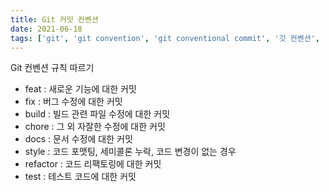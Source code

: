 ```yaml
---
title: Git 커밋 컨벤션
date: 2021-06-18
tags: ['git', 'git convention', 'git conventional commit', '깃 컨벤션', '커밋']
---
```


Git 컨벤션 규칙 따르기

- feat : 새로운 기능에 대한 커밋
- fix : 버그 수정에 대한 커밋
- build : 빌드 관련 파일 수정에 대한 커밋
- chore : 그 외 자잘한 수정에 대한 커밋
- docs : 문서 수정에 대한 커밋
- style : 코드 포맷팅, 세미콜론 누락, 코드 변경이 없는 경우
- refactor : 코드 리팩토링에 대한 커밋
- test : 테스트 코드에 대한 커밋
